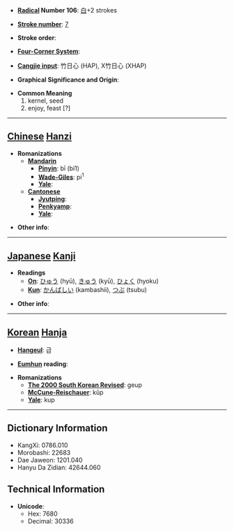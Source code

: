 * '''[[Wiktionary:Chinese radical index| Radical]] Number 106''': [[Wiktionary:Chinese radical index 白|白]]+2 strokes

* '''[[Wiktionary:Chinese total strokes index|Stroke number]]''': [[Wiktionary:Chinese total strokes index 7|7]]

* '''Stroke order''': 

* '''[[Wiktionary:Chinese four corner index|Four-Corner System]]''': 

* '''[[Wiktionary:Chinese Cangjie index|Cangjie input]]''': 竹日心 (HAP), X竹日心 (XHAP)

* '''Graphical Significance and Origin''': 

* '''Common Meaning'''
*#kernel, seed
*# enjoy, feast [?]


----

== [[Chinese]] [[Hanzi]] ==

* '''Romanizations'''
** '''[[Mandarin]]'''
*** '''[[Pinyin]]''': bī (bi1)
*** '''[[Wade-Giles]]''': pi<sup>1</sup>
*** '''[[Yale]]''': 
** '''[[Cantonese]]'''
*** '''[[Jyutping]]''':
*** '''[[Penkyamp]]''': 
*** '''[[Yale]]''': 

* '''Other info''': 

----

== [[Japanese]] [[Kanji]] ==

* '''Readings'''
** '''[[On]]''': [[ひゅう]] (hyū), [[きゅう]] (kyū), [[ひょく]] (hyoku)
** '''[[Kun]]''': [[かんばしい]] (kambashii), [[つぶ]] (tsubu)

* '''Other info''':  

----

== [[Korean]] [[Hanja]] ==

* '''[[Hangeul]]''': 급

* '''[[Eumhun]] reading''': 

* '''Romanizations'''
** '''[[The 2000 South Korean Revised Romanization|The 2000 South Korean Revised]]''': geup
** '''[[McCune-Reischauer]]''': kŭp
** '''[[Yale]]''': kup

----

== Dictionary Information ==

* KangXi: 0786.010
* Morobashi: 22683
* Dae Jaweon: 1201.040
* Hanyu Da Zidian: 42644.060

== Technical Information ==

* '''Unicode''':
** Hex: 7680
** Decimal: 30336